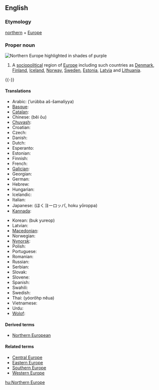 ==English==
{{wikipedia}}

===Etymology===
[[northern]] + [[Europe]]

===Proper noun===
[[Image:Europe-septentrionale.png|thumb|right|Northern Europe highlighted in shades of purple]]
{{en-proper noun|sg=[[northern|Northern]] [[Europe]]}}

# A [[sociopolitical]] region of [[Europe]] including such countries as [[Denmark]], [[Finland]], [[Iceland]], [[Norway]],  [[Sweden]], [[Estonia]], [[Latvia]] and [[Lithuania]].

{{-}}

====Translations====
{{trans-top|Northern Europe}}
* Arabic: {{t|ar|أوروبا الشمالية|sc=Arab}} (’urúbba aš-šamalíyya) {{f}}
* [[Basque]]: {{t|eu|Iparraldeko Europa|xs=Basque}}
* [[Catalan]]: {{t|ca|Europa del Nord}}
* Chinese: {{zh-ts|北歐|北欧}} (běi ōu)
* [[Chuvash]]: {{tø|cv|Çурçĕр Европа|xs=Chuvash}}
* Croatian: {{t|hr|Sjeverna Europa|f}}
* Czech: {{t|cs|Severní Evropa}}
* Danish: {{t|da|Nordeuropa}}
* Dutch: {{t|nl|Noord-Europa}}
* Esperanto: {{t|eo|Nord-Eŭropo|xs=Esperanto}}
* Estonian: {{t|et|Põhja-Euroopa}}
* Finnish: {{t-|fi|Pohjois-Eurooppa}}
* French: {{t|fr|Europe du Nord|f}}
* [[Galician]]: {{t|gl|Europa do norte|f|xs=Galician}}
* Georgian: {{t|ka|ჩრდილოეთი ევროპა|tr=črdiloet‘i evropa|xs=Georgian}}
* German: {{t|de|Nordeuropa|n}}
* Hebrew: {{t|he|צפון אירופה|m|tr=tz'fón eirópah|sc=Hebr}}
* Hungarian: {{t|hu|Észak-Európa}}
* Icelandic: {{t|is|Norður-Evrópa}}
* Italian: {{t-|it|Europa settentrionale|f}}
* Japanese: {{t|ja|北ヨーロッパ|sc=Jpan}} (ほくヨーロッパ, hoku yōroppa)
* [[Kannada]]: {{t|kn|ಉತ್ತರ ಯುರೋಪ್|xs=Kannada}}
{{trans-mid}}
* Korean: {{t|ko|북유럽|sc=Hang}} (buk yureop)
* Latvian: {{t|lv|Ziemeļeiropa|xs=Latvian}}
* [[Macedonian]]: {{t|mk|Северна Европа|f|tr=Severna Evropa|sc=Cyrl|xs=Macedonian}}
* Norwegian: {{t|no|Nord-Europa}}
* [[Nynorsk]]: {{t|nn|Nord-Europa|xs=Nynorsk}}
* Polish: {{t|pl|Europa Północna|f}}
* Portuguese: {{t|pt|Europa setentrional|f}}
* Romanian: {{t-|ro|Europa de Nord|f}}
* Russian: {{t|ru|Северная Европа|f|tr=Sévernaja Jevrópa|sc=Cyrl}}
* Serbian: {{t|sr|Северна Европа|f|tr=Severna Evropa|sc=Cyrl}}
* Slovak: {{t|sk|Severná Európa|f}}
* Slovene: {{t|sl|Severna Evropa|f}}
* Spanish: {{t|es|Europa del Norte|f}}
* Swahili: {{t|sw|Ulaya ya Kazkazini|xs=Swahili}}
* Swedish: {{t|sv|Nordeuropa|c}}
* Thai: {{t|th|ยุโรปเหนือ|xs=Thai}} (yóorôhp nĕua)
* Vietnamese: {{t|vi|Bắc Âu|xs=Vietnamese}}
* Urdu: {{t|ur|شمالی یورپ|sc=ur-Arab|xs=Urdu}}
* [[Wolof]]: {{t|wo|Bëj-gànnaaru Tugal|xs=Wolof}}
{{trans-bot}}

====Derived terms====
* [[Northern European]]

====Related terms====
* [[Central Europe]]
* [[Eastern Europe]]
* [[Southern Europe]]
* [[Western Europe]]

[[hu:Northern Europe]]